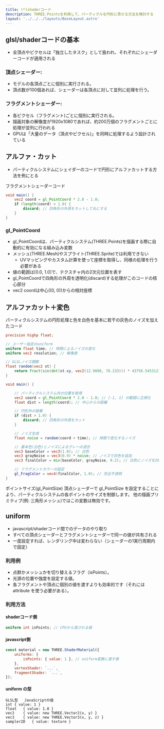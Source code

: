 ```yaml
---
title: (*)shaderコード
description: THREE.Pointsを利用して、パーティクルを円形に見せる方法を検討する
layout: '../../../layouts/BaseLayout.astro'
---
```

 <style>{`
        .sl-markdown-content   div.ec-line {
            margin-top: 0 !important;
        }
 `}</style>

## glsl/shaderコードの基本
-  全頂点やピクセルは「独立したタスク」として扱われ、それぞれにシェーダーコードが適用される

### 頂点シェーダー:
  - モデルの各頂点ごとに個別に実行される。
  - 頂点数が100個あれば、シェーダーは各頂点に対して並列に処理を行う。

### フラグメントシェーダー:
  - 各ピクセル（フラグメント)ごとに個別に実行される。
  - 描画対象の解像度が1920x1080であれば、約200万個のフラグメントごとに処理が並列に行われる
  - GPUは「大量のデータ（頂点やピクセル)」を同時に処理するよう設計されている




## アルファ・カット
- パーティクルシステムにシェイダーのコードで円形にアルファカットする方法を例にとる

フラグメントシェーダーコード
```glsl
void main() {
    vec2 coord = gl_PointCoord * 2.0 - 1.0;
    if (length(coord) > 1.0) {
        discard; // 四角形の外周をカットして丸にする
    }
}
```

### gl_PointCoord
- gl_PointCoordは、パーティクルシステム(THREE.Points)を描画する際に自動的に有効になる組み込み変数
- メッシュ(THREE.Mesh)やスプライト(THREE.Sprite)では利用できない
  - UVマッピングやカスタム計算を使って座標を取得し、同様の処理を行う必要がある
- 値の範囲は[0.0, 1.0]で、テクスチャ内の2次元位置を表す
- gl_PointCoordで四角形の外周を透明化(discard)する処理がこのコードの核心部分
- vec2 coordは中心((0, 0))からの相対座標


## アルファカット＋変色

パーティクルシステムの円形処理と色を白色を基本に若干の灰色のノイズを加えたコード

``` glsl
precision highp float;

// ユーザー指定のuniform
uniform float time; // 時間によるノイズの変化
uniform vec2 resolution; // 解像度

// GLSLノイズ関数
float random(vec2 st) {
    return fract(sin(dot(st.xy, vec2(12.9898, 78.233))) * 43758.5453123);
}

void main() {

    // パーティクルシステム内の位置を取得
    vec2 coord = gl_PointCoord * 2.0 - 1.0; // [-1, 1] の範囲に正規化
    float dist = length(coord); // 中心からの距離

    // 円形外の破棄
    if (dist > 1.0) {
        discard; // 四角形の外周をカット
    }

    // ノイズ生成
    float noise = random(coord + time); // 時間で変化するノイズ

    // 基本色(白色)とノイズによるグレーの混合
    vec3 baseColor = vec3(1.0); // 白色
    vec3 grayNoise = vec3(0.9) * noise; // ノイズで灰色を追加
    vec3 finalColor = mix(baseColor, grayNoise, 0.2); // 白色にノイズを20%加える

    // フラグメントカラーの設定
    gl_FragColor = vec4(finalColor, 1.0); // 完全不透明
}

```



ポイントサイズ(gl_PointSize)
頂点シェーダーで gl_PointSize を設定することにより、パーティクルシステムの各ポイントのサイズを制御します。
他の描画プリミティブ(例: 三角形メッシュ)ではこの変数は無効です。


## uniform
- javascript/shaderコード間でのデータのやり取り
- すべての頂点シェーダーとフラグメントシェーダーで同一の値が共有される
- 一度設定すれば、レンダリング中は変わらない（シェーダーの1実行周期内で固定）

### 利用例
- 点群かメッシュかを切り替えるフラグ（isPoints）。
- 光源の位置や強度を設定する値。
- 各フラグメントや頂点に個別の値を渡すよりも効率的です（それには attribute を使う必要がある）。


### 利用方法

#### shaderコード側
```glsl
uniform int isPoints; // CPUから渡される値
```

#### javascript側
```javascript
const material = new THREE.ShaderMaterial({
    uniforms: {
        isPoints: { value: 1 }, // uniform変数に渡す値
    },
    vertexShader: `...`,
    fragmentShader: `...`,
});
```

#### uniform の型

``` text
GLSL型	JavaScriptの値
int	{ value: 1 }
float	{ value: 1.0 }
vec2	{ value: new THREE.Vector2(x, y) }
vec3	{ value: new THREE.Vector3(x, y, z) }
sampler2D	{ value: texture }
```

